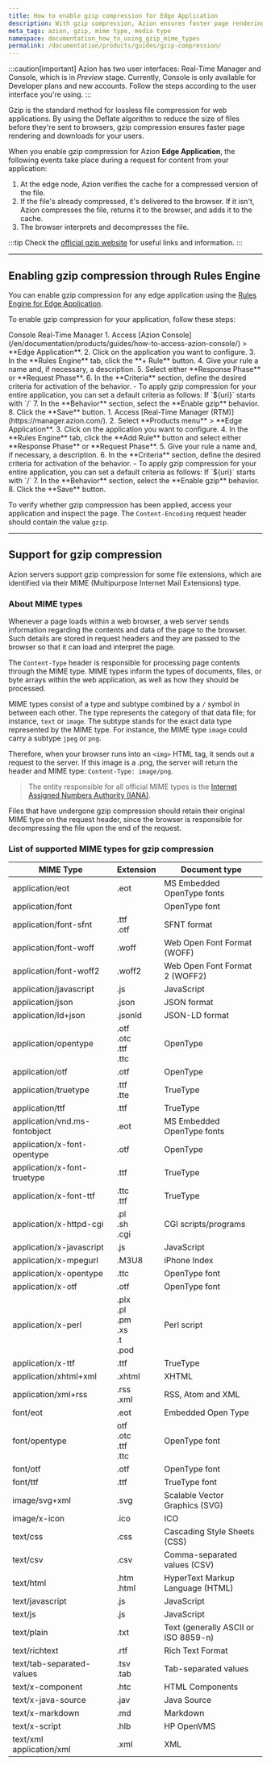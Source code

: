 ```yaml
---
title: How to enable gzip compression for Edge Application
description: With gzip compression, Azion ensures faster page rendering and downloads for your users.
meta_tags: azion, gzip, mime type, media type
namespace: documentation_how_to_using_gzip_mime_types
permalink: /documentation/products/guides/gzip-compression/
---
```



:::caution[important]
Azion has two user interfaces: Real-Time Manager and Console, which is in *Preview* stage. Currently, Console is only available for Developer plans and new accounts. Follow the steps according to the user interface you're using.
:::

Gzip is the standard method for lossless file compression for web applications. By using the Deflate algorithm to reduce the size of files before they're sent to browsers, gzip compression ensures faster page rendering and downloads for your users.

When you enable gzip compression for Azion **Edge Application**, the following events take place during a request for content from your application:

1. At the edge node, Azion verifies the cache for a compressed version of the file.
2. If the file's already compressed, it's delivered to the browser. If it isn't, Azion compresses the file, returns it to the browser, and adds it to the cache.
3. The browser interprets and decompresses the file.

:::tip
Check the [official gzip website](https://www.gzip.org/) for useful links and information.
:::

---

## Enabling gzip compression through Rules Engine

You can enable gzip compression for any edge application using the [Rules Engine for Edge Application](/en/documentation/products/build/edge-application/rules-engine/).

To enable gzip compression for your application, follow these steps:

<Tabs client:visible>
    <Fragment slot="tab.console">Console</Fragment>
    <Fragment slot="tab.rtm">Real-Time Manager</Fragment>

<Fragment slot="panel.console">
1. Access [Azion Console](/en/documentation/products/guides/how-to-access-azion-console/) > **Edge Application**.
2. Click on the application you want to configure.
3. In the **Rules Engine** tab, click the **+ Rule** button.
4. Give your rule a name and, if necessary, a description.
5. Select either **Response Phase** or **Request Phase**.
6. In the **Criteria** section, define the desired criteria for activation of the behavior.
    - To apply gzip compression for your entire application, you can set a default criteria as follows: If `${uri}` starts with `/`
7. In the **Behavior** section, select the **Enable gzip** behavior.
8. Click the **Save** button.
</Fragment>

<Fragment slot="panel.rtm">
1. Access [Real-Time Manager (RTM)](https://manager.azion.com/).
2. Select **Products menu** > **Edge Application**.
3. Click on the application you want to configure.
4. In the **Rules Engine** tab, click the **Add Rule** button and select either **Response Phase** or **Request Phase**.
5. Give your rule a name and, if necessary, a description.
6. In the **Criteria** section, define the desired criteria for activation of the behavior.
    - To apply gzip compression for your entire application, you can set a default criteria as follows: If `${uri}` starts with `/`
7. In the **Behavior** section, select the **Enable gzip** behavior.
8. Click the **Save** button.
</Fragment>

</Tabs>

To verify whether gzip compression has been applied, access your application and inspect the page. The `Content-Encoding` request header should contain the value `gzip`.

---

## Support for gzip compression

Azion servers support gzip compression for some file extensions, which are identified via their MIME (Multipurpose Internet Mail Extensions) type.

### About MIME types

Whenever a page loads within a web browser, a web server sends information regarding the contents and data of the page to the browser. Such details are stored in request headers and they are passed to the browser so that it can load and interpret the page.

The `Content-Type` header is responsible for processing page contents through the MIME type. MIME types inform the types of documents, files, or byte arrays within the web application, as well as how they should be processed.

MIME types consist of a type and subtype combined by a `/` symbol in between each other. The type represents the category of that data file; for instance, `text` or `image`. The subtype stands for the exact data type represented by the MIME type. For instance, the MIME type `image` could carry a subtype `jpeg` or `png`.

Therefore, when your browser runs into an `<img>` HTML tag, it sends out a request to the server. If this image is a .png, the server will return the header and MIME type: `Content-Type: image/png`.

> The entity responsible for all official MIME types is the [Internet Assigned Numbers Authority (IANA)](https://www.iana.org/assignments/media-types/media-types.xhtml).

Files that have undergone gzip compression should retain their original MIME type on the request header, since the browser is responsible for decompressing the file upon the end of the request.

### List of supported MIME types for gzip compression

| MIME Type                     | Extension                                    | Document type                        |
| --- | --- | --- |
| application/eot               | .eot                                         | MS Embedded OpenType fonts           |
| application/font              |                                              | OpenType font                        |
| application/font-sfnt         | .ttf <br/>.otf                               | SFNT format                          |
| application/font-woff         | .woff                                        | Web Open Font Format (WOFF)          |
| application/font-woff2        | .woff2                                       | Web Open Font Format 2 (WOFF2)       |
| application/javascript        | .js                                          | JavaScript                           |
| application/json              | .json                                        | JSON format                          |
| application/ld+json           | .jsonld                                      | JSON-LD format                       |
| application/opentype          | .otf<br/>.otc<br/>.ttf<br/>.ttc              | OpenType                             |
| application/otf               | .otf                                         | OpenType                             |
| application/truetype          | .ttf<br/>.tte                                | TrueType                             |
| application/ttf               | .ttf                                         | TrueType                             |
| application/vnd.ms-fontobject | .eot                                         | MS Embedded OpenType fonts           |
| application/x-font-opentype   | .otf                                         | OpenType                             |
| application/x-font-truetype   | .ttf                                         | TrueType                             |
| application/x-font-ttf        | .ttc <br/>.ttf                               | TrueType                             |
| application/x-httpd-cgi       | .pl <br/>.sh <br/>.cgi                       | CGI scripts/programs                 |
| application/x-javascript      | .js                                          | JavaScript                           |
| application/x-mpegurl         | .M3U8                                        | iPhone Index                         |
| application/x-opentype        | .ttc                                         | OpenType font                        |
| application/x-otf             | .otf                                         | OpenType font                        |
| application/x-perl            | .plx<br/>.pl<br/>.pm<br/>.xs<br/>.t<br/>.pod | Perl script                          |
| application/x-ttf             | .ttf                                         | TrueType                             |
| application/xhtml+xml         | .xhtml                                       | XHTML                                |
| application/xml+rss           | .rss <br/>.xml                               | RSS, Atom and XML                    |
| font/eot                      | .eot                                         | Embedded Open Type                   |
| font/opentype                 | otf<br/>.otc<br/>.ttf<br/>.ttc               | OpenType font                        |
| font/otf                      | .otf                                         | OpenType font                        |
| font/ttf                      | .ttf                                         | TrueType font                        |
| image/svg+xml                 | .svg                                         | Scalable Vector Graphics (SVG)       |
| image/x-icon                  | .ico                                         | ICO                                  |
| text/css                      | .css                                         | Cascading Style Sheets (CSS)         |
| text/csv                      | .csv                                         | Comma-separated values (CSV)         |
| text/html                     | .htm<br/>.html                               | HyperText Markup Language (HTML)     |
| text/javascript               | .js                                          | JavaScript                           |
| text/js                       | .js                                          | JavaScript                           |
| text/plain                    | .txt                                         | Text (generally ASCII or ISO 8859-n) |
| text/richtext                 | .rtf                                         | Rich Text Format                     |
| text/tab-separated-values     | .tsv<br/>.tab                                | Tab-separated values                 |
| text/x-component              | .htc                                         | HTML Components                      |
| text/x-java-source            | .jav                                         | Java Source                          |
| text/x-markdown               | .md                                          | Markdown                             |
| text/x-script                 | .hlb                                         | HP OpenVMS                           |
| text/xml<br/>application/xml  | .xml                                         | XML                                  |


